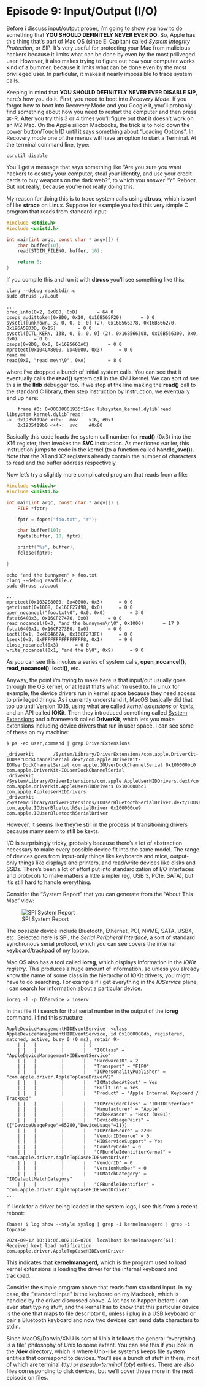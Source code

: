 
# Episode 9: Input/Output (I/O) {.unnumbered}

Before i discuss input/output proper, i'm going to show you how to do something that
__YOU SHOULD DEFINITELY NEVER EVER DO__.  So, Apple has this thing that's part of
Mac OS (since El Capitan) called _System Integrity Protection_, or SIP.  It's very useful for protecting
your Mac from malicious hackers because it limits what can be done by even by the most
priliveged user.  However, it also makes trying to figure out how your computer works
kind of a bummer, because it limits what can be done even by the most privileged user.
In particular, it makes it nearly impossible to trace system calls.

Keeping in mind that __YOU SHOULD DEFINITELY NEVER EVER DISABLE SIP__, here's how you do it.
First, you need to boot into _Recovery Mode_.  If you forgot how to boot into Recovery Mode and
you Google it, you'll probably find something about how you need to restart the computer and then
press ⌘-R.  After you try this 3 or 4 times you'll figure out that it doesn't work on an M2 Mac.
On the Apple silicon Macbooks, the trick is to hold down the power button/Touch ID until it says
something about "Loading Options".  In Recovery mode one of the menus will have
an option to start a Terminal.  At the terminal command line, type:

```console
csrutil disable
```

You'll get a message that says something like "Are you sure you want hackers to destroy your computer, steal your identity,
and use your credit cards to buy weapons on the dark web?", to which you answer "Y".  Reboot.  But not really, because
you're not really doing this.

My reason for doing this is to trace system calls using __dtruss__, which is sort of like __strace__ on Linux.  Suppose for
example you had this very simple C program that reads from standard input:

```C
#include <stdio.h>
#include <unistd.h>

int main(int argc, const char * argv[]) {
    char buffer[10];
    read(STDIN_FILENO, buffer, 10);

    return 0;
}
```

If you compile this and run it with __dtruss__ you'll see something like this:

```consoled
clang --debug readstdin.c
sudo dtruss ./a.out

...
proc_info(0x2, 0x8D0, 0xD)		 = 64 0
csops_audittoken(0x8D0, 0x10, 0x16B565F20)		 = 0 0
sysctl([unknown, 3, 0, 0, 0, 0] (2), 0x16B566278, 0x16B566270, 0x196A5ED3D, 0x15)		 = 0 0
sysctl([CTL_KERN, 138, 0, 0, 0, 0] (2), 0x16B566308, 0x16B566300, 0x0, 0x0)		 = 0 0
csops(0x8D0, 0x0, 0x16B5663AC)		 = 0 0
mprotect(0x104CA8000, 0x40000, 0x3)		 = 0 0
read me
read(0x0, "read me\n\0", 0xA)		 = 8 0
```

where i've dropped a bunch of initial system calls.  You can see that it eventually calls the __read()__ system call in the XNU kernel.
We can sort of see this in the __lldb__ debugger too.  If we stop at the line making the __read()__ call to the standard C library,
then step instruction by instruction, we eventually end up here:

```console
    frame #0: 0x00000001935f19ac libsystem_kernel.dylib`read
libsystem_kernel.dylib`read:
->  0x1935f19ac <+0>:  mov    x16, #0x3
    0x1935f19b0 <+4>:  svc    #0x80
```

Basically this code loads the system call number for __read()__ (0x3) into the X16 register, then invokes the __SVC__ instruction.
As mentioned earlier, this instruction jumps to code in the kernel (to a function called __handle_svc()__).  Note that the X1 and X2
registers already contain the number of characters to read and the buffer address respectively.

Now let's try a slightly more complicated program that reads from a file:

```C
#include <stdio.h>
#include <unistd.h>

int main(int argc, const char * argv[]) {
    FILE *fptr;

    fptr = fopen("foo.txt", "r");

    char buffer[10];
    fgets(buffer, 10, fptr);

    printf("%s", buffer);
    fclose(fptr);

} 
```


```console
echo "and the bunnymen" > foo.txt
clang --debug readfile.c
sudo dtruss ./a.out

...
mprotect(0x1032E8000, 0x40000, 0x3)		 = 0 0
getrlimit(0x1008, 0x16CF27498, 0x0)		 = 0 0
open_nocancel("foo.txt\0", 0x0, 0x0)		 = 3 0
fstat64(0x3, 0x16CF27470, 0x0)		 = 0 0
read_nocancel(0x3, "and the bunnymen\n\0", 0x1000)		 = 17 0
fstat64(0x1, 0x16CF273B0, 0x0)		 = 0 0
ioctl(0x1, 0x4004667A, 0x16CF273FC)		 = 0 0
lseek(0x3, 0xFFFFFFFFFFFFFFF8, 0x1)		 = 9 0
close_nocancel(0x3)		 = 0 0
write_nocancel(0x1, "and the b\0", 0x9)		 = 9 0
```

As you can see this invokes a series of system calls, __open_nocancel()__, __read_nocancel()__, 
__ioctl()__, etc.

Anyway, the point i'm trying to make here is that input/out usually goes through the OS kernel, or at 
least that's what i'm used to.  In Linux for example, the device drivers run in kernel space because they need
access to privileged things.  As i currently understand it, MacOS basically did that too
up until Version 10.15, using what are called _kernel extensions_ or _kexts_, and an
API called __IOKit__.  Then they introduced
something called [System Extensions](https://developer.apple.com/system-extensions/)
and a framework called __DriverKit__, which lets you make extensions including
device drivers that run in user space.  I can see some of these on my machine:

```console
$ ps -eo user,command | grep DriverExtensions

_driverkit       /System/Library/DriverExtensions/com.apple.DriverKit-IOUserDockChannelSerial.dext/com.apple.DriverKit-IOUserDockChannelSerial com.apple.IOUserDockChannelSerial 0x100000bc0 com.apple.DriverKit-IOUserDockChannelSerial
_driverkit       /System/Library/DriverExtensions/com.apple.AppleUserHIDDrivers.dext/com.apple.AppleUserHIDDrivers com.apple.driverkit.AppleUserHIDDrivers 0x100000bc1 com.apple.AppleUserHIDDrivers
_driverkit       /System/Library/DriverExtensions/IOUserBluetoothSerialDriver.dext/IOUserBluetoothSerialDriver com.apple.IOUserBluetoothSerialDriver 0x100000ce9 com.apple.IOUserBluetoothSerialDriver
```
However, it seems like they're still in the process of transitioning drivers because many seem to still be kexts.

I/O is surprisingly tricky, probably because there's a lot of abstraction necessary to make every possible device
fit into the same model.  The range of devices goes from input-only things like keyboards and mice, output-only things
like displays and printers, and read/write devices like disks and SSDs.  There's been a lot of effort put into standardization
of I/O interfaces and protocols to make matters a little simpler (eg, USB 3, PCIe, SATA), but it's still hard to handle everything.

Consider the "System Report" that you can generate from the "About This Mac" view:

![SPI System Report](topcase.png)

The _possible_ device include Bluetooth, Ethernet, PCI, NVME, SATA, USB4, etc.  Selected here is SPI, the _Serial Peripheral Interface_, a sort of standard synchronous serial protocol, which you can see covers the internal keyboard/trackpad
of my laptop.

Mac OS also has a tool called __ioreg__, which displays information in the _IOKit registry_.  This produces a huge amount of information, so unless you already know the name of some class in the hierarchy of IOKit drivers, you might have to do searching.  For
example if i get everything in the _IOService_ plane, i can search for information about a particular device.

```consoled
ioreg -l -p IOService > ioserv
```

In that file if i search for that serial number in the output of the __ioreg__ command, i find this structure:

```console
AppleDeviceManagementHIDEventService  <class AppleDeviceManagementHIDEventService, id 0x1000008db, registered, matched, active, busy 0 (0 ms), retain 9>
    | |   |         |       | {
    | |   |         |       |   "IOClass" = "AppleDeviceManagementHIDEventService"
    | |   |         |       |   "HardwareID" = 2
    | |   |         |       |   "Transport" = "FIFO"
    | |   |         |       |   "IOPersonalityPublisher" = "com.apple.driver.AppleTopCaseDriverV2"
    | |   |         |       |   "IOMatchedAtBoot" = Yes
    | |   |         |       |   "Built-In" = Yes
    | |   |         |       |   "Product" = "Apple Internal Keyboard / Trackpad"
    | |   |         |       |   "IOProviderClass" = "IOHIDInterface"
    | |   |         |       |   "Manufacturer" = "Apple"
    | |   |         |       |   "WakeReason" = "Host (0x01)"
    | |   |         |       |   "DeviceUsagePairs" = ({"DeviceUsagePage"=65280,"DeviceUsage"=11})
    | |   |         |       |   "IOProbeScore" = 2200
    | |   |         |       |   "VendorIDSource" = 0
    | |   |         |       |   "HIDServiceSupport" = Yes
    | |   |         |       |   "CountryCode" = 0
    | |   |         |       |   "CFBundleIdentifierKernel" = "com.apple.driver.AppleTopCaseHIDEventDriver"
    | |   |         |       |   "VendorID" = 0
    | |   |         |       |   "VersionNumber" = 0
    | |   |         |       |   "IOMatchCategory" = "IODefaultMatchCategory"
    | |   |         |       |   "CFBundleIdentifier" = "com.apple.driver.AppleTopCaseHIDEventDriver"
...
```

If i look for a driver being loaded in the system logs, i see this from a recent reboot:

```console
(base) $ log show --style syslog | grep -i kernelmanagerd | grep -i topcase

2024-09-12 10:11:06.002116-0700  localhost kernelmanagerd[61]: Received kext load notification: com.apple.driver.AppleTopCaseHIDEventDriver
```

This indicates that __kernelmanagerd__, which is the program used to load kernel extensions is loading the driver
for the internal keyboard and trackpad.


Consider the simple program above that reads from standard input.  In my case, the "standard input" is the keyboard on
my Macbook, which is handled by the driver discussed above.
A lot has to happen before i can even start typing stuff, and the kernel has to know that this particular device
is the one that maps to file descriptor 0, unless i plug in a USB keyboard or pair a Bluetooth keyboard and now
two devices can send data characters to stdin.

Since MacOS/Darwin/XNU is sort of Unix it follows the general "everything is a file" philosophy of Unix to some
extent.  You can see this if you look in the __/dev__ directory, which is where Unix-like systems keeps file system
entities that correspond to devices.  You'll see a bunch of stuff in there, most of which are terminal (tty*) or
pseudo-terminal (pty*) entries.  There are also files corresponding to disk devices, but we'll cover those
more in the next episode on files.
